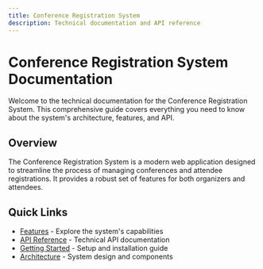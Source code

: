 ```yaml
---
title: Conference Registration System
description: Technical documentation and API reference
---
```


# Conference Registration System Documentation

Welcome to the technical documentation for the Conference Registration System. This comprehensive guide covers everything you need to know about the system's architecture, features, and API.

## Overview

The Conference Registration System is a modern web application designed to streamline the process of managing conferences and attendee registrations. It provides a robust set of features for both organizers and attendees.

## Quick Links

- [Features](/features) - Explore the system's capabilities
- [API Reference](/reference) - Technical API documentation
- [Getting Started](/setup) - Setup and installation guide
- [Architecture](/architecture) - System design and components 